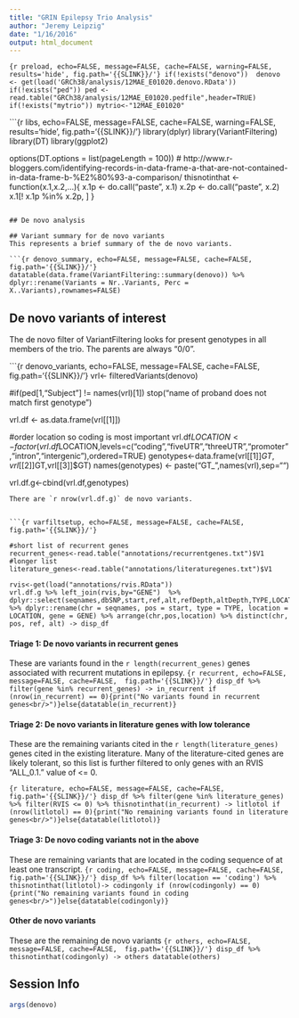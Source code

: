 ```yaml
---
title: "GRIN Epilepsy Trio Analysis"
author: "Jeremy Leipzig"
date: "1/16/2016"
output: html_document
---
```

```{r preload, echo=FALSE, message=FALSE, cache=FALSE, warning=FALSE, results='hide', fig.path='{{SLINK}}/'}
if(!exists("denovo"))  denovo <- get(load('GRCh38/analysis/12MAE_E01020.denovo.RData'))
if(!exists("ped")) ped <-read.table("GRCh38/analysis/12MAE_E01020.pedfile",header=TRUE)
if(!exists("mytrio")) mytrio<-"12MAE_E01020"
```

```{r libs, echo=FALSE, message=FALSE, cache=FALSE, warning=FALSE, results='hide', fig.path='{{SLINK}}/'}
library(dplyr)
library(VariantFiltering)
library(DT)
library(ggplot2)

options(DT.options = list(pageLength = 100))
# http://www.r-bloggers.com/identifying-records-in-data-frame-a-that-are-not-contained-in-data-frame-b-%E2%80%93-a-comparison/
thisnotinthat <- function(x.1,x.2,...){
     x.1p <- do.call("paste", x.1)
     x.2p <- do.call("paste", x.2)
     x.1[! x.1p %in% x.2p, ]
 }
```

## De novo analysis

## Variant summary for de novo variants
This represents a brief summary of the de novo variants.

```{r denovo_summary, echo=FALSE, message=FALSE, cache=FALSE,  fig.path='{{SLINK}}/'}
datatable(data.frame(VariantFiltering::summary(denovo)) %>% dplyr::rename(Variants = Nr..Variants, Perc = X..Variants),rownames=FALSE)
```

## De novo variants of interest
The de novo filter of VariantFiltering looks for present genotypes in all members of the trio. The parents are always "0/0".

```{r denovo_variants, echo=FALSE, message=FALSE, cache=FALSE,  fig.path='{{SLINK}}/'}
vrl<- filteredVariants(denovo)

#if(ped[1,"Subject"] != names(vrl)[1]) stop("name of proband does not match first genotype")

vrl.df <- as.data.frame(vrl[[1]])

#order location so coding is most important
vrl.df$LOCATION<-factor(vrl.df$LOCATION,levels=c("coding","fiveUTR","threeUTR","promoter","intron","intergenic"),ordered=TRUE)
genotypes<-data.frame(vrl[[1]]$GT,vrl[[2]]$GT,vrl[[3]]$GT)
names(genotypes) <- paste("GT_",names(vrl),sep="")


vrl.df.g<-cbind(vrl.df,genotypes)

```
There are `r nrow(vrl.df.g)` de novo variants.


```{r varfiltsetup, echo=FALSE, message=FALSE, cache=FALSE,  fig.path='{{SLINK}}/'}

#short list of recurrent genes
recurrent_genes<-read.table("annotations/recurrentgenes.txt")$V1
#longer list
literature_genes<-read.table("annotations/literaturegenes.txt")$V1

rvis<-get(load("annotations/rvis.RData"))
vrl.df.g %>% left_join(rvis,by="GENE")  %>% dplyr::select(seqnames,dbSNP,start,ref,alt,refDepth,altDepth,TYPE,LOCATION,GENE,HGVSc,AAchange,RVIS,starts_with("GT")) %>% dplyr::rename(chr = seqnames, pos = start, type = TYPE, location = LOCATION, gene = GENE) %>% arrange(chr,pos,location) %>% distinct(chr, pos, ref, alt) -> disp_df
```

#### Triage 1: De novo variants in recurrent genes
These are variants found in the `r length(recurrent_genes)` genes associated with recurrent mutations in epilepsy.
```{r recurrent, echo=FALSE, message=FALSE, cache=FALSE,  fig.path='{{SLINK}}/'}
disp_df %>% filter(gene %in% recurrent_genes) -> in_recurrent
if (nrow(in_recurrent) == 0){print("No variants found in recurrent genes<br/>")}else{datatable(in_recurrent)}
```

#### Triage 2: De novo variants in literature genes with low tolerance
These are the remaining variants cited in the `r length(literature_genes)` genes cited in the existing literature. Many of the literature-cited genes are likely tolerant, so this list is further filtered to only genes with an RVIS "ALL_0.1." value of <= 0.

```{r literature, echo=FALSE, message=FALSE, cache=FALSE,  fig.path='{{SLINK}}/'}
disp_df %>% filter(gene %in% literature_genes) %>% filter(RVIS <= 0) %>% thisnotinthat(in_recurrent) -> litlotol
if (nrow(litlotol) == 0){print("No remaining variants found in literature genes<br/>")}else{datatable(litlotol)}
```

#### Triage 3: De novo coding variants not in the above
These are remaining variants that are located in the coding sequence of at least one transcript.
```{r coding, echo=FALSE, message=FALSE, cache=FALSE,  fig.path='{{SLINK}}/'}
disp_df %>% filter(location == 'coding') %>% thisnotinthat(litlotol)-> codingonly
if (nrow(codingonly) == 0){print("No remaining variants found in coding genes<br/>")}else{datatable(codingonly)}
```

#### Other de novo variants
These are the remaining de novo variants
```{r others, echo=FALSE, message=FALSE, cache=FALSE,  fig.path='{{SLINK}}/'}
disp_df %>%  thisnotinthat(codingonly) -> others
datatable(others)
```

## Session Info
```r
args(denovo) 
```
